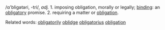 /α'bligətəri, -tri/, ''adj.'' 1. imposing obligation, morally or legally; [[binding]]: an [[obligatory]] promise. 2. requiring a matter or [[obligation]]. 

Related words:
[[obligatorily]]
[[oblidge]]
[[obligatorius]]
[[obligation]]